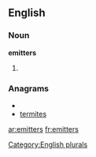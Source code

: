 
==English==

===Noun===
'''emitters'''

# {{plural of|[[emitter]]}}

===Anagrams===
* {{alphagram|eeimrstt}}
* [[termites#English|termites]]


[[Category:English plurals]]

[[ar:emitters]]
[[fr:emitters]]